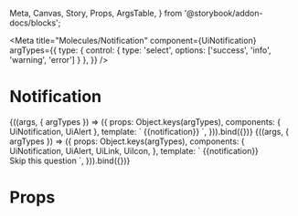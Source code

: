   Meta, Canvas, Story, Props, ArgsTable,
} from '@storybook/addon-docs/blocks';

<Meta
  title="Molecules/Notification"
  component={UiNotification}
  argTypes={{
    type: { control: { type: 'select', options: ['success', 'info', 'warning', 'error'] } },
  }}
/>

# Notification

<Canvas>
  <Story
    name="Common"
    args={{
      notification: 'Thank you. We’ll review this question as soon as possible',
    }}
  >
    {((args, { argTypes }) => ({
      props: Object.keys(argTypes),
      components: { UiNotification, UiAlert },
      template: `<UiNotification :type="type">
      <UiAlert
        :type="type"
        class="ui-alert--secondary">
          {{notification}}
      </UiAlert>
    </UiNotification>`,
    })).bind({})}
  </Story>
</Canvas>

<Canvas>
  <Story
    name="Notification with link"
    args={{
      type: 'error',
      notification: 'Thank you. We’ll review this question as soon as possible',
      href: 'https://infermedica.com/',
    }}
  >
    {((args, { argTypes }) => ({
      props: Object.keys(argTypes),
      components: {
        UiNotification,
        UiAlert,
        UiLink,
        UiIcon,
      },
      template: `<UiNotification :type="type">
        <UiAlert :type="type" class="ui-alert--secondary">{{notification}}</UiAlert>
        <UiLink :href="href" class="ui-link--has-icon ui-link--small" style="margin: var(--space-4) 0 0 var(--space-36); display: inline-flex; place-self: flex-start">
          Skip this question <UiIcon icon="chevronRight" class="ui-link__icon ui-link__icon--right"/></UiLink>
      </UiNotification>`,
    })).bind({})}
  </Story>
</Canvas>

<ArgsTable story='Common' />

# Props

<Props of={UiNotification} />
